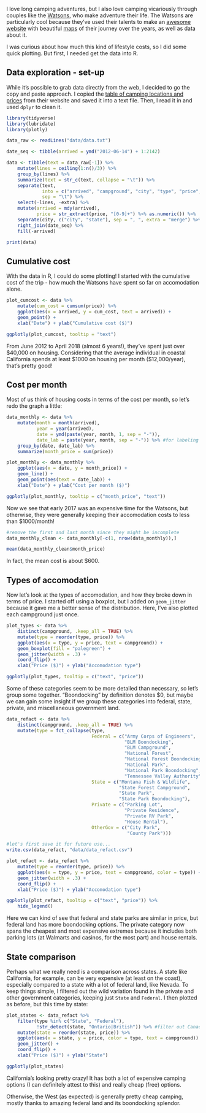 I love long camping adventures, but I also love camping vicariously through couples like the [Watsons](http://www.watsonswander.com/), who make adventure their life. The Watsons are particularly cool because they've used their talents to make an [awesome website](http://www.watsonswander.com/) with beautiful [maps](http://www.watsonswander.com/where/) of their journey over the years, as well as data about it.

I was curious about how much this kind of lifestyle costs, so I did some quick plotting. But first, I needed get the data into R. 

## Data exploration - set-up

While it's possible to grab data directly from the web, I decided to go the copy and paste approach. I copied the [table of camping locations and prices](http://www.watsonswander.com/where/) from their website and saved it into a text file. Then, I read it in and used `dplyr` to clean it.

```r
library(tidyverse)
library(lubridate)
library(plotly)

data_raw <- readLines("data/data.txt")

date_seq <- tibble(arrived = ymd("2012-06-14") + 1:2142)

data <- tibble(text = data_raw[-1]) %>% 
    mutate(lines = ceiling(1:n()/3)) %>% 
    group_by(lines) %>% 
    summarize(text = str_c(text, collapse = "\t")) %>% 
    separate(text, 
             into = c("arrived", "campground", "city", "type", "price", "extra"), 
             sep = "\t") %>% 
    select(-lines, -extra) %>% 
    mutate(arrived = mdy(arrived),
           price = str_extract(price, "[0-9]+") %>% as.numeric()) %>% 
    separate(city, c("city", "state"), sep = ", ", extra = "merge") %>% 
    right_join(date_seq) %>% 
    fill(-arrived)

print(data)
```

## Cumulative cost

With the data in R, I could do some plotting! I started with the cumulative cost of the trip - how much the Watsons have spent so far on accomodation alone.

```r
plot_cumcost <- data %>% 
    mutate(cum_cost = cumsum(price)) %>% 
    ggplot(aes(x = arrived, y = cum_cost, text = arrived)) +
    geom_point() +
    xlab("Date") + ylab("Cumulative cost ($)")

ggplotly(plot_cumcost, tooltip = "text")
```

From June 2012 to April 2018 (almost 6 years!), they've spent just over \$40,000 on housing. Considering that the average individual in coastal California spends at least \$1000 on housing per month (\$12,000/year), that's pretty good!

## Cost per month

Most of us think of housing costs in terms of the cost per month, so let's redo the graph a little:

```r
data_monthly <- data %>% 
    mutate(month = month(arrived),
           year = year(arrived),
           date = ymd(paste(year, month, 1, sep = "-")),
           date_lab = paste(year, month, sep = "-")) %>% #for labeling
    group_by(date, date_lab) %>% 
    summarize(month_price = sum(price))

plot_monthly <- data_monthly %>% 
    ggplot(aes(x = date, y = month_price)) +
    geom_line() +
    geom_point(aes(text = date_lab)) +
    xlab("Date") + ylab("Cost per month ($)")

ggplotly(plot_monthly, tooltip = c("month_price", "text"))
```

Now we see that early 2017 was an expensive time for the Watsons, but otherwise, they were generally keeping their accomodation costs to less than $1000/month!  

```r
#remove the first and last month since they might be incomplete
data_monthly_clean <- data_monthly[-c(1, nrow(data_monthly)),]

mean(data_monthly_clean$month_price)
```

In fact, the mean cost is about $600.

## Types of accomodation

Now let's look at the types of accomodation, and how they broke down in terms of price. I started off using a boxplot, but I added on `geom_jitter` because it gave me a better sense of the distribution. Here, I've also plotted each campground just once.

```r
plot_types <- data %>% 
    distinct(campground, .keep_all = TRUE) %>% 
    mutate(type = reorder(type, price)) %>%
    ggplot(aes(x = type, y = price, text = campground)) +
    geom_boxplot(fill = "palegreen") +
    geom_jitter(width = .3) +
    coord_flip() +
    xlab("Price ($)") + ylab("Accomodation type")

ggplotly(plot_types, tooltip = c("text", "price"))
```

Some of these categories seem to be more detailed than necessary, so let's group some together. "Boondocking" by definition denotes $0, but maybe we can gain some insight if we group these categories into federal, state, private, and miscellaneous government land.

```r
data_refact <- data %>% 
    distinct(campground, .keep_all = TRUE) %>% 
    mutate(type = fct_collapse(type,
                               Federal = c("Army Corps of Engineers",
                                           "BLM Boondocking",
                                           "BLM Campground",
                                           "National Forest",
                                           "National Forest Boondocking",
                                           "National Park",
                                           "National Park Boondocking",
                                           "Tennessee Valley Authority"),
                               State = c("Montana Fish & Wildlife",
                                         "State Forest Campground",
                                         "State Park",
                                         "State Park Boondocking"),
                               Private = c("Parking Lot",
                                           "Private Residence",
                                           "Private RV Park",
                                           "House Rental"),
                               OtherGov = c("City Park",
                                            "County Park"))) 

#let's first save it for future use...
write.csv(data_refact, "data/data_refact.csv")

plot_refact <- data_refact %>% 
    mutate(type = reorder(type, price)) %>%
    ggplot(aes(x = type, y = price, text = campground, color = type)) +
    geom_jitter(width = .3) +
    coord_flip() +
    xlab("Price ($)") + ylab("Accomodation type")

ggplotly(plot_refact, tooltip = c("text", "price")) %>% 
    hide_legend()
```

Here we can kind of see that federal and state parks are similar in price, but federal land has more boondocking options. The private category now spans the cheapest and most expensive extremes because it includes both parking lots (at Walmarts and casinos, for the most part) and house rentals. 

## State comparison

Perhaps what we really need is a comparison across states. A state like California, for example, can be very expensive (at least on the coast), especially compared to a state with a lot of federal land, like Nevada. To keep things simple, I filtered out the wild variation found in the private and other government categories, keeping just `State` and `Federal`. I then plotted as before, but this time by state:

```r
plot_states <- data_refact %>% 
    filter(type %in% c("State", "Federal"),
           !str_detect(state, "Ontario|British")) %>% #filter out Canada
    mutate(state = reorder(state, price)) %>% 
    ggplot(aes(x = state, y = price, color = type, text = campground)) +
    geom_jitter() +
    coord_flip() +
    xlab("Price ($)") + ylab("State")

ggplotly(plot_states)
```

California's looking pretty crazy! It has both a lot of expensive camping options (I can definitely attest to this) and really cheap (free) options. 

Otherwise, the West (as expected) is generally pretty cheap camping, mostly thanks to amazing federal land and its boondocking splendor. 
